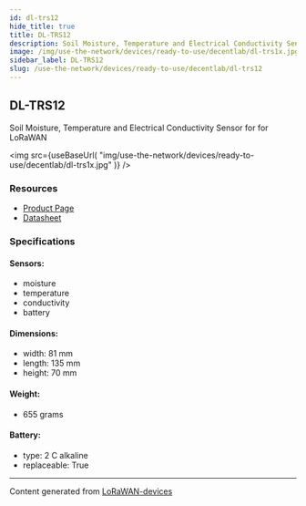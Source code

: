 ```yaml
---
id: dl-trs12
hide_title: true
title: DL-TRS12
description: Soil Moisture, Temperature and Electrical Conductivity Sensor for for LoRaWAN
image: /img/use-the-network/devices/ready-to-use/decentlab/dl-trs1x.jpg
sidebar_label: DL-TRS12
slug: /use-the-network/devices/ready-to-use/decentlab/dl-trs12
---
```



## DL-TRS12

Soil Moisture, Temperature and Electrical Conductivity Sensor for for LoRaWAN

<img
src={useBaseUrl(
"img/use-the-network/devices/ready-to-use/decentlab/dl-trs1x.jpg"
)}
/>

### Resources

- [Product Page](https://www.decentlab.com/products/soil-moisture-temperature-and-electrical-conductivity-sensor-for-lorawan)
- [Datasheet](https://cdn.decentlab.com/download/datasheets/Decentlab-DL-TRS12-datasheet.pdf)

### Specifications

#### Sensors:
- moisture
- temperature
- conductivity
- battery
#### Dimensions:
- width: 81 mm
- length: 135 mm
- height: 70 mm
#### Weight: 
- 655 grams
#### Battery: 
- type: 2 C alkaline
- replaceable: True



---
Content generated from [LoRaWAN-devices](https://github.com/TheThingsNetwork/lorawan-devices)